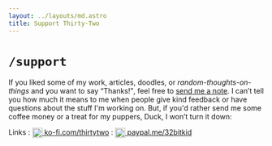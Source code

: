 ```yaml
---
layout: ../layouts/md.astro
title: Support Thirty-Two
---
```



# `/support`

If you liked some of my work, articles, doodles, or _random-thoughts-on-things_ and you want to say <q>Thanks!</q>, feel free to [send me a note](/contact). I can&rsquo;t tell you how much it means to me when people give kind feedback or have questions about the stuff I'm working on. But, if you'd rather send me some coffee money or a treat for my puppers, Duck, I won&rsquo;t turn it down:

Links
: [<Image style="vertical-align: text-top;" src={kofiIcon} alt="PalPal" width="20" /> ko-fi.com/thirtytwo](https://ko-fi.com/thirtytwo)
: [<Image style="vertical-align: text-top;" src={payPalIcon} alt="PalPal" width="20" /> paypal.me/32bitkid](https://paypal.me/32bitkid)

